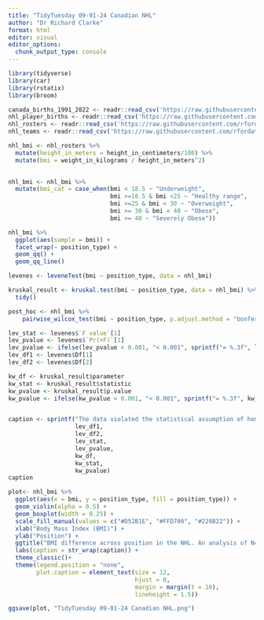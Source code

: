 ---
title: "TidyTuesday 09-01-24 Canadian NHL"
author: "Dr Richard Clarke"
format: html
editor: visual
editor_options: 
  chunk_output_type: console
---

```{r, packages}
library(tidyverse)
library(car)
library(rstatix)
library(broom)

```

```{r, read in data}
canada_births_1991_2022 <- readr::read_csv('https://raw.githubusercontent.com/rfordatascience/tidytuesday/master/data/2024/2024-01-09/canada_births_1991_2022.csv')
nhl_player_births <- readr::read_csv('https://raw.githubusercontent.com/rfordatascience/tidytuesday/master/data/2024/2024-01-09/nhl_player_births.csv')
nhl_rosters <- readr::read_csv('https://raw.githubusercontent.com/rfordatascience/tidytuesday/master/data/2024/2024-01-09/nhl_rosters.csv')
nhl_teams <- readr::read_csv('https://raw.githubusercontent.com/rfordatascience/tidytuesday/master/data/2024/2024-01-09/nhl_teams.csv')
```

```{r, bmi calculation}

nhl_bmi <- nhl_rosters %>%
  mutate(height_in_meters = height_in_centimeters/100) %>%
  mutate(bmi = weight_in_kilograms / height_in_meters^2)
  

nhl_bmi <- nhl_bmi %>%
  mutate(bmi_cat = case_when(bmi < 18.5 ~ "Underweight",
                             bmi >=18.5 & bmi <25 ~ "Healthy range",
                             bmi >=25 & bmi < 30 ~ "Overweight",
                             bmi >= 30 & bmi < 40 ~ "Obese",
                             bmi >= 40 ~ "Severely Obese"))

```

```{r, anova assumpation checks}
nhl_bmi %>%
  ggplot(aes(sample = bmi)) +
  facet_wrap(~ position_type) +
  geom_qq() +
  geom_qq_line()

levenes <- leveneTest(bmi ~ position_type, data = nhl_bmi)

```

```{r, kruskal-Wallis}

kruskal_result <- kruskal.test(bmi ~ position_type, data = nhl_bmi) %>%
  tidy()

post_hoc <- nhl_bmi %>%
    pairwise_wilcox_test(bmi ~ position_type, p.adjust.method = "bonferroni")

```

```{r, caption for figure}

lev_stat <- levenes$`F value`[1] 
lev_pvalue <- levenes$`Pr(>F)`[1] 
lev_pvalue <- ifelse(lev_pvalue < 0.001, "< 0.001", sprintf("= %.3f", lev_pvalue))
lev_df1 <- levenes$Df[1]
lev_df2 <- levenes$Df[2]

kw_df <- kruskal_result$parameter
kw_stat <- kruskal_result$statistic
kw_pvalue <- kruskal_result$p.value
kw_pvalue <- ifelse(kw_pvalue < 0.001, "< 0.001", sprintf("= %.3f", kw_pvalue))


caption <- sprintf("The data violated the statistical assumption of homogenity of variance (F(%d, %d) = %.2f, p %s) therefore a Kruskal Wallis test was conducted.This test deomnstrated a significant difference across the condtions (F(%d) = %.2f, p %s) ",
                   lev_df1,
                   lev_df2,
                   lev_stat, 
                   lev_pvalue,
                   kw_df,
                   kw_stat,
                   kw_pvalue)
caption
```

```{r, bmi plot}

plot<- nhl_bmi %>%
  ggplot(aes(x = bmi, y = position_type, fill = position_type)) +
  geom_violin(alpha = 0.5) +
  geom_boxplot(width = 0.25) +
  scale_fill_manual(values = c("#D52B1E", "#FFD700", "#228B22")) +
  xlab("Body Mass Index (BMI)") +
  ylab("Position") +
  ggtitle("BMI difference across position in the NHL. An analysis of N=54,883 players.") +
  labs(caption = str_wrap(caption)) +
  theme_classic()+
  theme(legend.position = "none",
        plot.caption = element_text(size = 12,
                                    hjust = 0,
                                    margin = margin(t = 10),
                                    lineheight = 1.5))
```

```{r}
ggsave(plot, "TidyTuesday 09-01-24 Canadian NHL.png")

```
